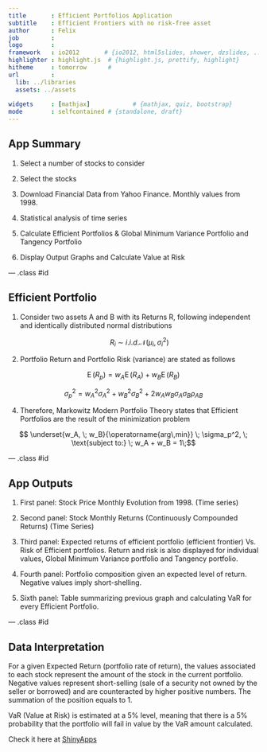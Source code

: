 ```yaml
---
title       : Efficient Portfolios Application
subtitle    : Efficient Frontiers with no risk-free asset 
author      : Felix
job         : 
logo        : 
framework   : io2012       # {io2012, html5slides, shower, dzslides, ...}
highlighter : highlight.js  # {highlight.js, prettify, highlight}
hitheme     : tomorrow      # 
url         :    
  lib: ../libraries
  assets: ../assets
  
widgets     : [mathjax]            # {mathjax, quiz, bootstrap}
mode        : selfcontained # {standalone, draft}
---
```


## App Summary



1. Select a number of stocks to consider

2. Select the stocks 

3. Download Financial Data from Yahoo Finance. Monthly values from 1998.

4. Statistical analysis of time series 

5. Calculate Efficient Portfolios & Global Minimum Variance Portfolio and Tangency Portfolio 

6. Display Output Graphs and Calculate Value at Risk 

--- .class #id 

## Efficient Portfolio

1. Consider two assets A and B with its Returns R, following independent and identically distributed 
   normal distributions
   
   $$R_i\ \sim\ i.i.d. \mathcal{N}(\mu_i,\,\sigma_i^2)$$
   
2. Portfolio Return and Portfolio Risk (variance) are stated as follows

$$\operatorname{E}(R_p) = w_A \operatorname{E}(R_A) + w_B \operatorname{E}(R_B)$$

$$\sigma_p^2  = w_A^2 \sigma_A^2  + w_B^2 \sigma_B^2 + 2w_Aw_B  \sigma_{A} \sigma_{B} \rho_{AB}$$


4. Therefore, Markowitz Modern Portfolio Theory states that Efficient Portfolios are the result of the
   minimization problem

$$ \underset{w_A, \; w_B}{\operatorname{arg\,min}} \; \sigma_p^2, \; \text{subject to:} \; w_A + w_B = 1\;$$


--- .class #id 

## App Outputs

1. First panel: Stock Price Monthly Evolution from 1998. (Time series)
2. Second panel: Stock Monthly Returns (Continuously Compounded Returns) (Time Series)
3. Third panel: Expected returns of efficient portfolio (efficient frontier) Vs. Risk of Efficient portfolios. 
                 Return and risk is also displayed for individual values, Global Minimum Variance portfolio and 
                 Tangency portfolio.
                 
4. Fourth panel: Portfolio composition given an expected level of return. Negative values imply short-shelling.
5. Sixth panel:  Table summarizing previous graph and calculating VaR for every Efficient Portfolio.

--- .class #id 

## Data Interpretation

For a given Expected Return (portfolio rate of return), the values associated to each stock represent the amount of the stock in the current portfolio. Negative values represent short-selling (sale of a security not owned by the seller or borrowed) and are counteracted by higher positive numbers. The summation of the position equals to 1.

VaR (Value at Risk) is estimated at a 5% level, meaning that there is a 5% probability that the portfolio will fail in value by the VaR amount calculated.

      
Check it here at [ShinyApps](https://frpportfolio.shinyapps.io/frpportfolio/)              
